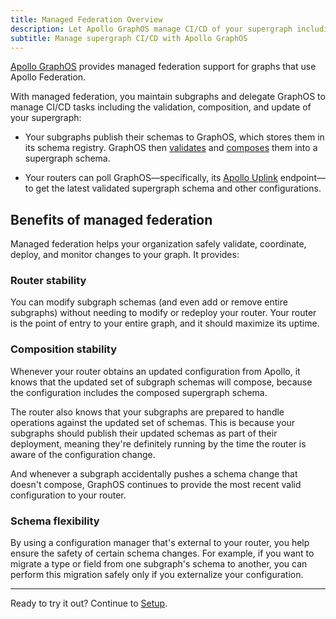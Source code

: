 ```yaml
---
title: Managed Federation Overview
description: Let Apollo GraphOS manage CI/CD of your supergraph including schema validation, composition, and configuration.
subtitle: Manage supergraph CI/CD with Apollo GraphOS
---
```



[Apollo GraphOS](/graphos/) provides managed federation support for graphs that use Apollo Federation.

With managed federation, you maintain subgraphs and delegate GraphOS to manage CI/CD tasks including the validation, composition, and update of your supergraph:

* Your subgraphs publish their schemas to GraphOS, which stores them in its schema registry. GraphOS then [validates](./federated-schema-checks) and [composes](../federated-types/composition/) them into a supergraph schema. 

* Your routers can poll GraphOS&mdash;specifically, its [Apollo Uplink](./uplink) endpoint&mdash;to get the latest validated supergraph schema and other configurations.

<ManagedFederationDiagram />

## Benefits of managed federation

Managed federation helps your organization safely validate, coordinate, deploy, and monitor changes to your graph. It provides:

### Router stability

You can modify subgraph schemas (and even add or remove entire subgraphs) without needing to modify or redeploy your router. Your router is the point of entry to your entire graph, and it should maximize its uptime.

### Composition stability

Whenever your router obtains an updated configuration from Apollo, it knows that the updated set of subgraph schemas will compose, because the configuration includes the composed supergraph schema.

The router also knows that your subgraphs are prepared to handle operations against the updated set of schemas. This is because your subgraphs should publish their updated schemas as part of their deployment, meaning they're definitely running by the time the router is aware of the configuration change.

And whenever a subgraph accidentally pushes a schema change that doesn't compose, GraphOS continues to provide the most recent valid configuration to your router.

### Schema flexibility

By using a configuration manager that's external to your router, you help ensure the safety of certain schema changes. For example, if you want to migrate a type or field from one subgraph's schema to another, you can perform this migration safely only if you externalize your configuration.

<hr/>

Ready to try it out? Continue to [Setup](./setup/).
